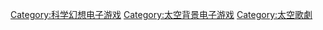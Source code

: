 [[Category:科学幻想电子游戏|Category:科学幻想电子游戏]]
[[Category:太空背景电子游戏|Category:太空背景电子游戏]]
[[Category:太空歌劇|Category:太空歌劇]]